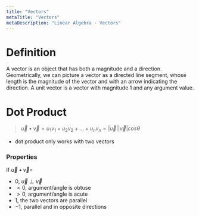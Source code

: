 ```yaml
---
title: "Vectors"
metaTitle: "Vectors"
metaDescription: "Linear Algebra - Vectors"
---
```

<link
  rel="stylesheet"
  href="https://cdn.jsdelivr.net/npm/katex@0.11.0/dist/katex.min.css"
  integrity="sha384-BdGj8xC2eZkQaxoQ8nSLefg4AV4/AwB3Fj+8SUSo7pnKP6Eoy18liIKTPn9oBYNG"
  crossOrigin="anonymous"
/>

# Definition

A vector is an object that has both a magnitude and a direction. Geometrically, we can picture a vector as a directed line segment, whose length is the magnitude of the vector and with an arrow indicating the direction. A unit vector is a vector with magnitude 1 and any argument value.

# Dot Product
> $\overrightarrow{u} \bullet \overrightarrow{v} = u_1v_1+u_2v_2 + ... + u_nv_n = |\overrightarrow{u}||\overrightarrow{v}|cos\theta$

- dot product only works with two vectors

### Properties

If $\overrightarrow{u} \bullet \overrightarrow{v} =$
- $0$, $\overrightarrow{u} \perp \overrightarrow{v}$
- $< 0$, argument/angle is obtuse
- $> 0$, argument/angle is acute
- $1$, the two vectors are parallel
- $-1$, parallel and in opposite directions
